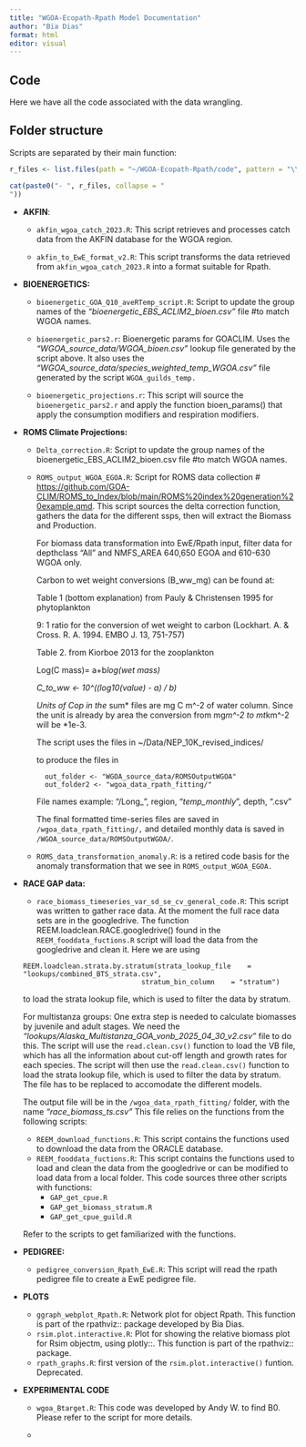 ```yaml
---
title: "WGOA-Ecopath-Rpath Model Documentation"
author: "Bia Dias"
format: html
editor: visual
---
```


## Code

Here we have all the code associated with the data wrangling.

## Folder structure

Scripts are separated by their main function:

```r
r_files <- list.files(path = "~/WGOA-Ecopath-Rpath/code", pattern = "\\.r$", full.names = FALSE, ignore.case=TRUE)

cat(paste0("- ", r_files, collapse = "
"))
```

-   **AKFIN**:

    -   `akfin_wgoa_catch_2023.R`: This script retrieves and processes catch data from the AKFIN database for the WGOA region.

    -   `akfin_to_EwE_format_v2.R`: This script transforms the data retrieved from `akfin_wgoa_catch_2023.R` into a format suitable for Rpath.

-   **BIOENERGETICS:**

    -   `bioenergetic_GOA_Q10_aveRTemp_script.R`: Script to update the group names of the *"bioenergetic_EBS_ACLIM2_bioen.csv"* file #to match WGOA names.

    -   `bioenergetic_pars2.r`: Bioenergetic params for GOACLIM. Uses the *"WGOA_source_data/WGOA_bioen.csv"* lookup file generated by the script above. It also uses the *"WGOA_source_data/species_weighted_temp_WGOA.csv"* file generated by the script `WGOA_guilds_temp.`

    -   `bioenergetic_projections.r`: This script will source the `bioenergetic_pars2.r` and apply the function bioen_params() that apply the consumption modifiers and respiration modifiers.

-   **ROMS Climate Projections:**

    -   `Delta_correction.R`: Script to update the group names of the bioenergetic_EBS_ACLIM2_bioen.csv file #to match WGOA names.

    -   `ROMS_output_WGOA_EGOA.R`: Script for ROMS data collection \# <https://github.com/GOA-CLIM/ROMS_to_Index/blob/main/ROMS%20index%20generation%20example.qmd>. This script sources the delta correction function, gathers the data for the different ssps, then will extract the Biomass and Production.

        For biomass data transformation into EwE/Rpath input, filter data for depthclass "All" and NMFS_AREA 640,650 EGOA and 610-630 WGOA only.

        Carbon to wet weight conversions (B_ww_mg) can be found at:

        Table 1 (bottom explanation) from Pauly & Christensen 1995 for phytoplankton

        9: 1 ratio for the conversion of wet weight to carbon (Lockhart. A. & Cross. R. A. 1994. EMBO J. 13, 751-757)

        Table 2. from Kiorboe 2013 for the zooplankton

        Log(C mass)= a+b*log(wet mass)*

        *C_to_ww \<- 10\^((log10(value) - a) / b)*

        *Units of Cop in the* sum\* files are mg C m\^-2 of water column. Since the unit is already by area the conversion from mg*m\^-2 to mt*km\^-2 will be \*1e-3.

        The script uses the files in \~/Data/NEP_10K_revised_indices/

        to produce the files in

        ```         
          out_folder <- "WGOA_source_data/ROMSOutputWGOA"
          out_folder2 <- "wgoa_data_rpath_fitting/"
        ```

        File names example: "/Long\_", region, "*temp_monthly*", depth, ".csv"

        The final formatted time-series files are saved in `/wgoa_data_rpath_fitting/,` and detailed monthly data is saved in `/WGOA_source_data/ROMSOutputWGOA/`.

    -   `ROMS_data_transformation_anomaly.R`: is a retired code basis for the anomaly transformation that we see in `ROMS_output_WGOA_EGOA.`

-   **RACE GAP data:**

    -   `race_biomass_timeseries_var_sd_se_cv_general_code.R`: This script was written to gather race data. At the moment the full race data sets are in the googledrive. The function REEM.loadclean.RACE.googledrive() found in the `REEM_fooddata_fuctions.R` script will load the data from the googledrive and clean it. Here we are using

    ```         
    REEM.loadclean.strata.by.stratum(strata_lookup_file    = "lookups/combined_BTS_strata.csv",
                                 stratum_bin_column    = "stratum")
    ```

    to load the strata lookup file, which is used to filter the data by stratum.

    For multistanza groups: One extra step is needed to calculate biomasses by juvenile and adult stages. We need the *"lookups/Alaska_Multistanza_GOA_vonb_2025_04_30_v2.csv"* file to do this. The script will use the `read.clean.csv()` function to load the VB file, which has all the information about cut-off length and growth rates for each species. The script will then use the `read.clean.csv()` function to load the strata lookup file, which is used to filter the data by stratum. The file has to be replaced to accomodate the different models.

    The output file will be in the `/wgoa_data_rpath_fitting/` folder, with the name *"race_biomass_ts.csv"* This file relies on the functions from the following scripts:

    -   `REEM_download_functions.R`: This script contains the functions used to download the data from the ORACLE database.
    -   `REEM_fooddata_fuctions.R`: This script contains the functions used to load and clean the data from the googledrive or can be modified to load data from a local folder. This code sources three other scripts with functions:
        -   `GAP_get_cpue.R`
        -   `GAP_get_biomass_stratum.R`
        -   `GAP_get_cpue_guild.R`

    Refer to the scripts to get familiarized with the functions.

-   **PEDIGREE:**

    -   `pedigree_conversion_Rpath_EwE.R`: This script will read the rpath pedigree file to create a EwE pedigree file.


-   **PLOTS**

    -   `ggraph_webplot_Rpath.R`: Network plot for object Rpath. This function is part of the rpathviz:: package developed by Bia Dias.
    -   `rsim.plot.interactive.R`: Plot for showing the relative biomass plot for Rsim objectm, using plotly::. This function is part of the rpathviz:: package. 
    -   `rpath_graphs.R`: first version of the `rsim.plot.interactive()` funtion. Deprecated. 
    
    
-   **EXPERIMENTAL CODE**

    - `wgoa_Btarget.R`: This code was developed by Andy W. to find B0. Please refer to the script for more details.
    
  
    - 
      
